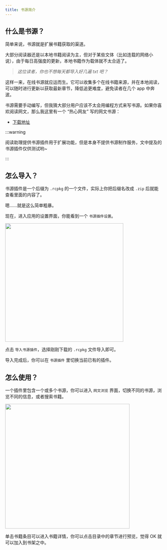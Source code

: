 ```yaml
---
title: 书源简介
---
```



## 什么是书源？

简单来说，书源就是扩展书籍获取的渠道。

大部分阅读器还是以本地书籍阅读为主，但对于某些文体（比如连载的网络小说），由于每日高强度的更新，本地书籍作为载体就不太合适了。

> *这位读者，你也不想每天都导入好几遍 txt 吧？*

这样一来，在线书源就应运而生。它可以收集多个在线书籍来源，并在本地阅读，可以随时进行更新以获取最新章节，降低追更难度，避免读者在几个 app 中奔波。

书源需要手动编写，但我猜大部分用户应该不太会用编程方式来写书源。如果你喜欢阅读网文，那么我这里有一个 “热心网友” 写的网文书源：

- [下载地址](https://github.com/Richasy/ReaderCopilot.Public)

:::warning

阅读助理提供书源插件用于扩展功能，但是本身不提供书源制作服务，文中提及的书源插件仅供测试哟~

:::

## 怎么导入？

书源插件是一个后缀为 `.rcpkg` 的一个文件，实际上你把后缀名改成 `.zip` 后就能查看里面的内容了。

嗯……就是这么简单粗暴。

现在，进入应用的设置界面，你能看到一个 `书源插件设置`。

<img src={pluginSetting} width="380px" />

点击 `导入书源插件`，选择刚刚下载的 `.rcpkg` 文件导入即可。

导入完成后，你可以在 `书源插件` 里切换当前已有的插件。

## 怎么使用？

一个插件里包含一个或多个书源，你可以进入 `网文浏览` 界面，切换不同的书源，浏览不同的信息，或者搜索书籍。

<img src={explore} width="400px" />

单击书籍条目可以进入书籍详情，你可以点击目录中的章节进行预览，觉得 OK 就可以加入到书架之中。